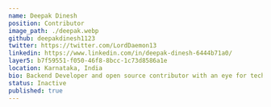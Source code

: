---
name: Deepak Dinesh
position: Contributor
image_path: ./deepak.webp
github: deepakdinesh1123
twitter: https://twitter.com/LordDaemon13
linkedin: https://www.linkedin.com/in/deepak-dinesh-6444b71a0/
layer5: b7f59551-f050-46f8-8bcc-1c73d8586a1e
location: Karnataka, India
bio: Backend Developer and open source contributor with an eye for technologies and frameworks that simplify the process of developing software.
status: Inactive
published: true
---
